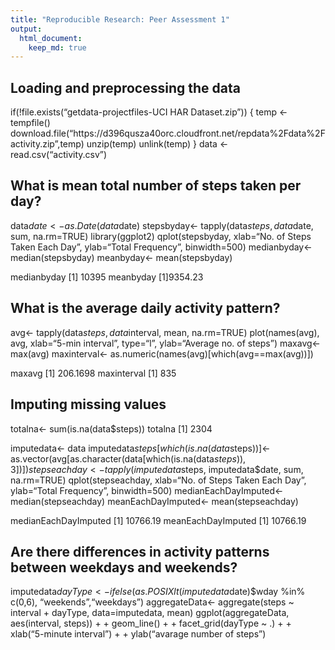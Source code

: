 ```yaml
---
title: "Reproducible Research: Peer Assessment 1"
output: 
  html_document:
    keep_md: true
---
```



## Loading and preprocessing the data
if(!file.exists("getdata-projectfiles-UCI HAR Dataset.zip")) {
        temp <- tempfile()
        download.file("https://d396qusza40orc.cloudfront.net/repdata%2Fdata%2Factivity.zip",temp)
        unzip(temp)
        unlink(temp)
}
data <- read.csv("activity.csv")



## What is mean total number of steps taken per day?
data$date<- as.Date(data$date)
stepsbyday<- tapply(data$steps, data$date, sum, na.rm=TRUE)
library(ggplot2)
qplot(stepsbyday, xlab="No. of Steps Taken Each Day", ylab="Total Frequency", binwidth=500)
medianbyday<- median(stepsbyday)
meanbyday<- mean(stepsbyday)

medianbyday
[1] 10395
meanbyday
[1]9354.23

## What is the average daily activity pattern?
avg<- tapply(data$steps, data$interval, mean, na.rm=TRUE)
plot(names(avg), avg, xlab="5-min interval", type="l", ylab="Average no. of steps")
maxavg<- max(avg)
maxinterval<- as.numeric(names(avg)[which(avg==max(avg))])

maxavg
[1] 206.1698
maxinterval
[1] 835

## Imputing missing values
totalna<- sum(is.na(data$steps))
totalna
[1] 2304

imputedata<- data
imputedata$steps[which(is.na(data$steps))]<- as.vector(avg[as.character(data[which(is.na(data$steps)),3])])
stepseachday<- tapply(imputedata$steps, imputedata$date, sum, na.rm=TRUE)
qplot(stepseachday, xlab="No. of Steps Taken Each Day", ylab="Total Frequency", binwidth=500)
medianEachDayImputed<- median(stepseachday)
meanEachDayImputed<- mean(stepseachday)

medianEachDayImputed
[1] 10766.19
meanEachDayImputed
[1] 10766.19


## Are there differences in activity patterns between weekdays and weekends?
imputedata$dayType<- ifelse(as.POSIXlt(imputedata$date)$wday %in% c(0,6), "weekends","weekdays")
aggregateData<- aggregate(steps ~ interval + dayType, data=imputedata, mean)
ggplot(aggregateData, aes(interval, steps)) + 
+     geom_line() + 
+     facet_grid(dayType ~ .) +
+     xlab("5-minute interval") + 
+     ylab("avarage number of steps")
